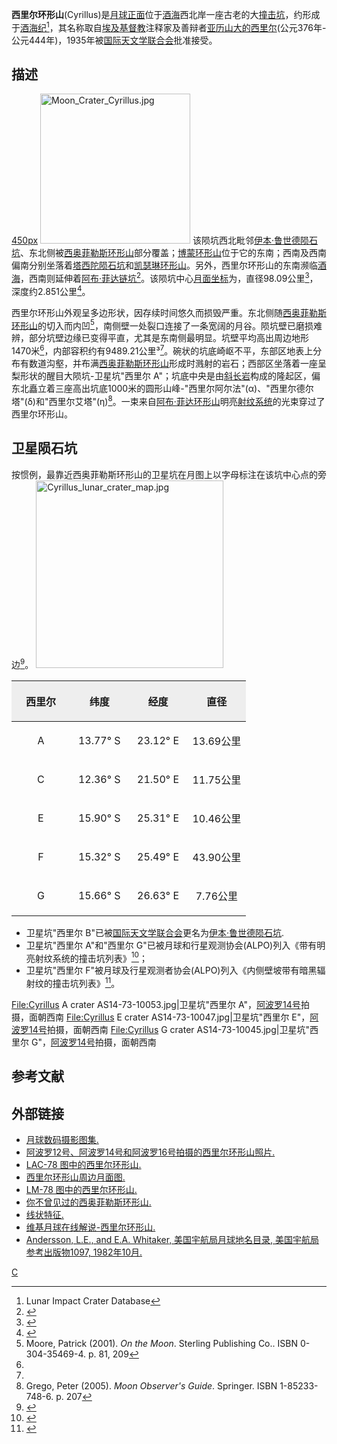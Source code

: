 {{lunar crater data|
 image=Cyrillus crater 4084 h2.jpg|240px|
 caption=[[月球轨道器4号|月球轨道器4号]]拍摄的图像|
 latitude=13.29|
 N_or_S=S|
 longitude=24.07|
 E_or_W=E|
 diameter=98.09公里|
 depth=2.851公里|
 colong=335|
 eponym=[[亚历山大的区利罗|亚历山大的西里尔]]}}
'''西里尔环形山'''(Cyrillus)是[[月球正面|月球正面]]位于[[酒海|酒海]]西北岸一座古老的大[[撞击坑|撞击坑]]，约形成于[[酒海纪|酒海纪]]<ref name=LICD>Lunar Impact Crater Database</ref>，其名称取自[[埃及|埃及]][[基督教|基督教]]注释家及善辩者[[亚历山大的区利罗|亚历山大的西里尔]](公元376年-公元444年)，1935年被[[国际天文学联合会|国际天文学联合会]]批准接受。

==描述==
[[image:FracastoriusCraterLOC.jpg|450px]]
[[Image:Moon_Crater_Cyrillus.jpg|240px]]
该陨坑西北毗邻[[伊本·鲁世德陨石坑|伊本·鲁世德陨石坑]]、东北侧被[[西奥菲勒斯环形山|西奥菲勒斯环形山]]部分覆盖；[[博蒙环形山|博蒙环形山]]位于它的东南；西南及西南偏南分别坐落着[[塔西陀陨石坑|塔西陀陨石坑]]和[[凯瑟琳环形山|凯瑟琳环形山]]。另外，西里尔环形山的东南濒临[[酒海|酒海]]，西南则延伸着[[艾布·菲达链坑|阿布·菲达链坑]]<ref>{{Cite web |url=http://planetarynames.wr.usgs.gov/images/Lunar/lac_78_lo.pdf |title=Crater Cyrillus on LAC-78 map. |accessdate=2016-08-28 |archive-date=2011-10-17 |archive-url=https://web.archive.org/web/20111017192136/http://planetarynames.wr.usgs.gov/images/Lunar/lac_78_lo.pdf |dead-url=no }}</ref>。该陨坑中心[[月面坐标|月面坐标]]为{{Coord|13.29|S|24.07|E|globe:Moon|nogoogle=1|noosm=1}}，直径98.09公里<ref name="IAU">{{Cite web |url=http://planetarynames.wr.usgs.gov/Feature/1372 |title=Directory of the International Astronomical Union |access-date=2016-08-28 |archive-date=2018-07-02 |archive-url=https://web.archive.org/web/20180702233323/https://planetarynames.wr.usgs.gov/Feature/1372 |dead-url=no }}</ref>，深度约2.851公里<ref>{{Cite web |url=http://fisherka.csolutionshosting.net/astronote/plan/craterdepth/html/CraterDepthFeatureNameWestfall.html |title=John E. Westfall's Atlas of the Lunar Terminator, Cambridge Univ. Press (2000) |accessdate=2016-08-28 |archive-date=2014-12-18 |archive-url=https://archive.today/20141218234310/http://fisherka.csolutionshosting.net/astronote/plan/craterdepth/html/CraterDepthFeatureNameWestfall.html |dead-url=yes }}</ref>。

西里尔环形山外观呈多边形状，因存续时间悠久而损毁严重。东北侧随[[西奥菲勒斯环形山|西奥菲勒斯环形山]]的切入而内凹<ref name="b">Moore, Patrick (2001). ''On the Moon''. Sterling Publishing Co.. ISBN 0-304-35469-4. p. 81, 209</ref>，南侧壁一处裂口连接了一条宽阔的月谷。陨坑壁已磨损难辨，部分坑壁边缘已变得平直，尤其是东南侧最明显。坑壁平均高出周边地形1470米<ref name="LICD"/>，内部容积约有9489.21公里³<ref name="LICD"/>。碗状的坑底崎岖不平，东部区地表上分布有数道沟壑，并布满[[西奥菲勒斯环形山|西奥菲勒斯环形山]]形成时溅射的岩石；西部区坐落着一座呈梨形状的醒目大陨坑-卫星坑"西里尔 A"；坑底中央是由[[斜长岩|斜长岩]]构成的隆起区，偏东北矗立着三座高出坑底1000米的圆形山峰-"西里尔阿尔法"(α)、"西里尔德尔塔"(δ)和"西里尔艾塔"(η)<ref>Grego, Peter (2005). ''Moon Observer's Guide''. Springer. ISBN 1-85233-748-6. p. 207</ref>。一束来自[[阿布·菲达环形山|阿布·菲达环形山]]明亮[[射纹系统|射纹系统]]的光束穿过了西里尔环形山。

==卫星陨石坑==
按惯例，最靠近西奥菲勒斯环形山的卫星坑在月图上以字母标注在该坑中心点的旁边<ref>{{cite book 
 | author=Bussey, B. 
 | author-link=Ben Bussey 
 | author2=Spudis, P. 
 | author2-link=Paul Spudis 
 | date=2004 | title=The Clementine Atlas of the Moon
 | publisher=Cambridge University Press | location=New York
 | isbn=0-521-81528-2 }}</ref>。
[[Image:Cyrillus_lunar_crater_map.jpg|300px]]

{| class="wikitable"
!width="25%" style="background:#eeeeee;" |西里尔
!width="25%" style="background:#eeeeee;" |纬度
!width="25%" style="background:#eeeeee;" |经度
!width="25%" style="background:#eeeeee;" |直径
|-
|align="center"|A
|align="center"|13.77° S
|align="center"|23.12° E
|align="center"|13.69公里
|-
|align="center"|C
|align="center"|12.36° S
|align="center"|21.50° E
|align="center"|11.75公里
|-
|align="center"|E
|align="center"|15.90° S
|align="center"|25.31° E
|align="center"|10.46公里
|-
|align="center"|F
|align="center"|15.32° S
|align="center"|25.49° E
|align="center"|43.90公里
|-
|align="center"|G
|align="center"|15.66° S
|align="center"|26.63° E
|align="center"|7.76公里
|}{{clear}}
* 卫星坑"西里尔 B"已被[[国际天文学联合会|国际天文学联合会]]更名为[[伊本·鲁世德陨石坑|伊本·鲁世德陨石坑]].
* 卫星坑"西里尔 A"和"西里尔 G"已被月球和行星观测协会(ALPO)列入《带有明亮射纹系统的撞击坑列表》<ref>{{Cite web |url=http://www.zone-vx.com/alpo-rays-table.pdf |title=List of craters with bright rays of the lunar system and planetary astronomy Association(ALPO) |access-date=2016-08-28 |archive-date=2016-03-04 |archive-url=https://web.archive.org/web/20160304213831/http://www.zone-vx.com/alpo-rays-table.pdf |dead-url=no }}</ref>；
* 卫星坑"西里尔 F"被月球及行星观测者协会(ALPO)列入《内侧壁坡带有暗黑辐射纹的撞击坑列表》<ref>{{Cite web |url=http://www.zone-vx.com/alpo-bcp-longlist.pdf |title=List of craters with dark radial bands of the Association of Lunar and Planetary Astronomy(ALPO) |access-date=2016-08-28 |archive-date=2013-12-03 |archive-url=https://web.archive.org/web/20131203025135/http://www.zone-vx.com/alpo-bcp-longlist.pdf |dead-url=no }}</ref>。 
<gallery>
File:Cyrillus A crater AS14-73-10053.jpg|卫星坑"西里尔 A"，[[阿波罗14号|阿波罗14号]]拍摄，面朝西南
File:Cyrillus E crater AS14-73-10047.jpg|卫星坑"西里尔 E"，[[阿波罗14号|阿波罗14号]]拍摄，面朝西南
File:Cyrillus G crater AS14-73-10045.jpg|卫星坑"西里尔 G"，[[阿波罗14号|阿波罗14号]]拍摄，面朝西南
</gallery>
==参考文献==
{{Reflist}}
==外部链接==
*[http://www.lpi.usra.edu/resources/lunar_orbiter/bin/srch_nam.shtml?Cyrillus%7C0 月球数码摄影图集.] {{Wayback|url=http://www.lpi.usra.edu/resources/lunar_orbiter/bin/srch_nam.shtml?Cyrillus%7C0 |date=20201127014910 }}
*[http://www.lpi.usra.edu/resources/apollo/search/feature/?feature=Cyrillus 阿波罗12号、阿波罗14号和阿波罗16号拍摄的西里尔环形山照片.] {{Wayback|url=http://www.lpi.usra.edu/resources/apollo/search/feature/?feature=Cyrillus |date=20201127012656 }}
*[http://www.lpi.usra.edu/resources/mapcatalog/LAC/lac78/ LAC-78 图中的西里尔环形山.]{{Wayback|url=http://www.lpi.usra.edu/resources/mapcatalog/LAC/lac78/ |date=20160313013651 }}
*[http://www.lpi.usra.edu/resources/mapcatalog/usgs/I546/ 西里尔环形山周边月面图.]{{Wayback|url=http://www.lpi.usra.edu/resources/mapcatalog/usgs/I546/ |date=20160304070405 }}
*[http://www.lpi.usra.edu/resources/mapcatalog/LM/lm78/ LM-78 图中的西里尔环形山.]{{Wayback|url=http://www.lpi.usra.edu/resources/mapcatalog/LM/lm78/ |date=20160304071911 }}
*[https://web.archive.org/web/20160524183321/http://www.lpod.org/archive/LPOD-2005-05-10.htm 你不曾见过的西奥菲勒斯环形山.]
*[http://lpod.wikispaces.com/July+27%2C+2008 线状特征.] {{Wayback|url=http://lpod.wikispaces.com/July+27%2C+2008 |date=20120413201514 }}
*[http://the-moon.wikispaces.com/Cyrillus 维基月球在线解说-西里尔环形山.] {{Wayback|url=http://the-moon.wikispaces.com/Cyrillus |date=20100116072236 }} 
*[http://planet4589.org/astro/lunar/RP-1097.pdf Andersson, L.E., and E.A. Whitaker, 美国宇航局月球地名目录, 美国宇航局参考出版物1097, 1982年10月.]{{Wayback|url=http://planet4589.org/astro/lunar/RP-1097.pdf |date=20141006125838 }}

[[Category:月球环形山|C]]
{{月球環形山 (C-F)}}